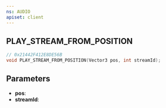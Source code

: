 ```yaml
---
ns: AUDIO
apiset: client
---
```

## PLAY_STREAM_FROM_POSITION

```c
// 0x21442F412E8DE56B
void PLAY_STREAM_FROM_POSITION(Vector3 pos, int streamId);
```


## Parameters
* **pos**:
* **streamId**: